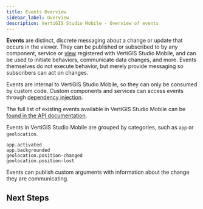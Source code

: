```yaml
---
title: Events Overview
sidebar_label: Overview
description: VertiGIS Studio Mobile - Overview of events
---
```



**Events** are distinct, discrete messaging about a change or update that occurs in the viewer. They can be published or subscribed to by any component, service or [view](sdk-components-reference.mdx#xaml-view) registered with VertiGIS Studio Mobile, and can be used to initiate behaviors, communicate data changes, and more. Events themselves do not execute behavior, but merely provide messaging so subscribers can act on changes.

Events are internal to VertiGIS Studio Mobile, so they can only be consumed by custom code. Custom components and services can access events through [dependency injection](sdk-dependency-injection.mdx).

The full list of existing events available in VertiGIS Studio Mobile can be [found in the API documentation](api-events.mdx#events).

Events in VertiGIS Studio Mobile are grouped by categories, such as `app` or `geolocation`.

```
app.activated
app.backgrounded
geolocation.position-changed
geolocation.position-lost
```

Events can publish custom arguments with information about the change they are communicating.

## Next Steps

<UseCaseContainer>
    <UseCaseCard
        title="Check out the Event Reference"
        description="Take a deep dive into events in the VertiGIS Studio Mobile SDK"
        link={useBaseUrl("docs/mobile/sdk-events-reference")}
    />
    <UseCaseCard
        title="Events API"
        description="Check out the full list of Events available in VertiGIS Studio Mobile"
        link={useBaseUrl("docs/mobile/api-events#events")}
    />
</UseCaseContainer>
